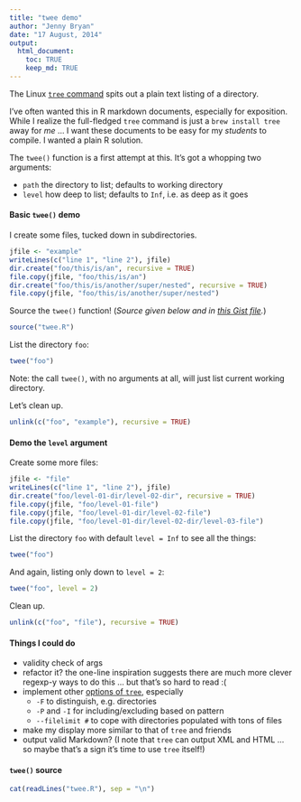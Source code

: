 ```yaml
---
title: "twee demo"
author: "Jenny Bryan"
date: "17 August, 2014"
output:
  html_document:
    toc: TRUE
    keep_md: TRUE
---
```


The Linux [`tree` command](http://mama.indstate.edu/users/ice/tree/) spits out a plain text listing of a directory.

I've often wanted this in R markdown documents, especially for exposition. While I realize the full-fledged `tree` command is just a `brew install tree` away for *me* ... I want these documents to be easy for my *students* to compile. I wanted a plain R solution.

The `twee()` function is a first attempt at this. It's got a whopping two arguments:

  * `path` the directory to list; defaults to working directory
  * `level` how deep to list; defaults to `Inf`, i.e. as deep as it goes
  
#### Basic `twee()` demo

I create some files, tucked down in subdirectories.

```r
jfile <- "example"
writeLines(c("line 1", "line 2"), jfile)
dir.create("foo/this/is/an", recursive = TRUE)
file.copy(jfile, "foo/this/is/an")
dir.create("foo/this/is/another/super/nested", recursive = TRUE)
file.copy(jfile, "foo/this/is/another/super/nested")
```

Source the `twee()` function! (*Source given below and in [this Gist file](https://gist.github.com/jennybc/2bf1dbe6eb1f261dfe60#file-twee-r).*)

```r
source("twee.R")
```

List the directory `foo`:

```r
twee("foo")
```

Note: the call `twee()`, with no arguments at all, will just list current working directory.

Let's clean up.

```r
unlink(c("foo", "example"), recursive = TRUE)
```

#### Demo the `level` argument

Create some more files:

```r
jfile <- "file"
writeLines(c("line 1", "line 2"), jfile)
dir.create("foo/level-01-dir/level-02-dir", recursive = TRUE)
file.copy(jfile, "foo/level-01-file")
file.copy(jfile, "foo/level-01-dir/level-02-file")
file.copy(jfile, "foo/level-01-dir/level-02-dir/level-03-file")
```

List the directory `foo` with default `level = Inf` to see all the things:

```r
twee("foo")
```

And again, listing only down to `level = 2`:

```r
twee("foo", level = 2)
```

Clean up.

```r
unlink(c("foo", "file"), recursive = TRUE)
```

#### Things I could do

  * validity check of args
  * refactor it? the one-line inspiration suggests there are much more clever regexp-y ways to do this ... but that's so hard to read :(
  * implement other [options of `tree`](http://mama.indstate.edu/users/ice/tree/tree.1.html), especially
    - `-F` to distinguish, e.g. directories
    - `-P` and `-I` for including/excluding based on pattern
    - `--filelimit #` to cope with directories populated with tons of files
  * make my display more similar to that of `tree` and friends
  * output valid Markdown? (I note that `tree` can output XML and HTML ... so maybe that's a sign it's time to use `tree` itself!)

#### `twee()` source

```r
cat(readLines("twee.R"), sep = "\n")
```


